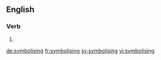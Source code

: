 
==English==

===Verb===
{{head|en}}

# {{present participle of|symbolise}}

[[de:symbolising]]
[[fr:symbolising]]
[[sv:symbolising]]
[[vi:symbolising]]